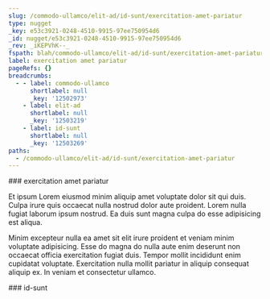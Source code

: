 ```yaml
---
slug: /commodo-ullamco/elit-ad/id-sunt/exercitation-amet-pariatur
type: nugget
_key: e53c3921-0248-4510-9915-97ee750954d6
_id: nugget/e53c3921-0248-4510-9915-97ee750954d6
_rev: _iKEPVhK--_
fspath: blah/commodo-ullamco/elit-ad/id-sunt/exercitation-amet-pariatur.md
label: exercitation amet pariatur
pageRefs: {}
breadcrumbs:
  - - label: commodo-ullamco
      shortlabel: null
      _key: '12502973'
    - label: elit-ad
      shortlabel: null
      _key: '12503219'
    - label: id-sunt
      shortlabel: null
      _key: '12503269'
paths:
  - /commodo-ullamco/elit-ad/id-sunt/exercitation-amet-pariatur
---
```


<NuggetArea>
<Nugget slug="/commodo-ullamco/elit-ad/id-sunt/exercitation-amet-pariatur" type="nugget" _key="e53c3921-0248-4510-9915-97ee750954d6" _id="nugget/e53c3921-0248-4510-9915-97ee750954d6" _rev="_iKEPVhK--_" fspath="blah/commodo-ullamco/elit-ad/id-sunt/exercitation-amet-pariatur.md" label="exercitation amet pariatur" paths="/commodo-ullamco/elit-ad/id-sunt/exercitation-amet-pariatur">
<NuggetBody>
### exercitation amet pariatur

Et ipsum Lorem eiusmod minim aliquip amet voluptate dolor sit qui duis. Culpa irure quis occaecat nulla nostrud dolor aute proident. Lorem nulla fugiat laborum ipsum nostrud. Ea duis sunt magna culpa do esse adipisicing est aliqua.

Minim excepteur nulla ea amet sit elit irure proident et veniam minim voluptate adipisicing. Esse do magna do nulla aute enim deserunt non occaecat officia exercitation fugiat duis. Tempor mollit incididunt enim cupidatat voluptate. Exercitation nulla mollit pariatur in aliquip consequat aliquip ex. In veniam et consectetur ullamco.

</NuggetBody>
<Breadcrumbs>
<Crumbs>
<Crumb _key="12502973" label="commodo-ullamco" /><Crumb _key="12503219" label="elit-ad" /><Crumb _key="12503269" label="id-sunt" />
</Crumbs>
</Breadcrumbs>
</Nugget>

<NuggetsInbound>
</NuggetsInbound>
<NuggetsOutbound>
</NuggetsOutbound>
</NuggetArea>
<PassagesInbound>
<Passage direction="inbound" type="passage" _key="12503269" _id="passage/12503269" _rev="_iKEPVhG---" label="id-sunt" passage="id-sunt" fspath="blah/commodo-ullamco/elit-ad/id-sunt" paths="/commodo-ullamco/elit-ad/id-sunt" slug="/commodo-ullamco/elit-ad/id-sunt">
<NuggetBody>
### id-sunt

</NuggetBody>
<Breadcrumbs>
<Crumbs>
<Crumb _key="12502973" label="commodo-ullamco" /><Crumb _key="12503219" label="elit-ad" />
</Crumbs>
</Breadcrumbs>
</Passage>

</PassagesInbound>
<PassagesOutbound>
</PassagesOutbound>